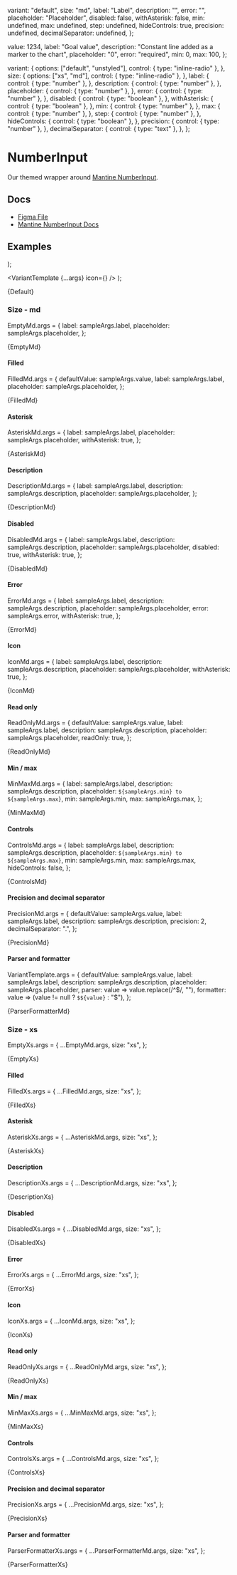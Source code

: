 
  variant: "default",
  size: "md",
  label: "Label",
  description: "",
  error: "",
  placeholder: "Placeholder",
  disabled: false,
  withAsterisk: false,
  min: undefined,
  max: undefined,
  step: undefined,
  hideControls: true,
  precision: undefined,
  decimalSeparator: undefined,
};

  value: 1234,
  label: "Goal value",
  description: "Constant line added as a marker to the chart",
  placeholder: "0",
  error: "required",
  min: 0,
  max: 100,
};

  variant: {
    options: ["default", "unstyled"],
    control: { type: "inline-radio" },
  },
  size: {
    options: ["xs", "md"],
    control: { type: "inline-radio" },
  },
  label: {
    control: { type: "number" },
  },
  description: {
    control: { type: "number" },
  },
  placeholder: {
    control: { type: "number" },
  },
  error: {
    control: { type: "number" },
  },
  disabled: {
    control: { type: "boolean" },
  },
  withAsterisk: {
    control: { type: "boolean" },
  },
  min: {
    control: { type: "number" },
  },
  max: {
    control: { type: "number" },
  },
  step: {
    control: { type: "number" },
  },
  hideControls: {
    control: { type: "boolean" },
  },
  precision: {
    control: { type: "number" },
  },
  decimalSeparator: {
    control: { type: "text" },
  },
};

<Meta
  title="Inputs/NumberInput"
  component={NumberInput}
  args={args}
  argTypes={argTypes}
/>

# NumberInput

Our themed wrapper around [Mantine NumberInput](https://mantine.dev/core/number-input/).

## Docs

- [Figma File](https://www.figma.com/file/YWyb541aUHtYXJVPzyYSbg/Input-%2F-Numbers?type=design&node-id=1-96&mode=design&t=1bDfUrJc5alZmVpx-0)
- [Mantine NumberInput Docs](https://mantine.dev/core/number-input/)

## Examples


  <Stack>
    <NumberInput {...args} variant="default" />
    <NumberInput {...args} variant="unstyled" />
  </Stack>
);

  <VariantTemplate {...args} icon={<Icon name="int" />} />
);


<Canvas>
  <Story name="Default">{Default}</Story>
</Canvas>

### Size - md

EmptyMd.args = {
  label: sampleArgs.label,
  placeholder: sampleArgs.placeholder,
};

<Canvas>
  <Story name="Empty, md" args={EmptyMd.args}>
    {EmptyMd}
  </Story>
</Canvas>

#### Filled

FilledMd.args = {
  defaultValue: sampleArgs.value,
  label: sampleArgs.label,
  placeholder: sampleArgs.placeholder,
};

<Canvas>
  <Story name="Filled, md" args={FilledMd.args}>
    {FilledMd}
  </Story>
</Canvas>

#### Asterisk

AsteriskMd.args = {
  label: sampleArgs.label,
  placeholder: sampleArgs.placeholder,
  withAsterisk: true,
};

<Canvas>
  <Story name="Asterisk, md" args={AsteriskMd.args}>
    {AsteriskMd}
  </Story>
</Canvas>

#### Description

DescriptionMd.args = {
  label: sampleArgs.label,
  description: sampleArgs.description,
  placeholder: sampleArgs.placeholder,
};

<Canvas>
  <Story name="Description, md" args={DescriptionMd.args}>
    {DescriptionMd}
  </Story>
</Canvas>

#### Disabled

DisabledMd.args = {
  label: sampleArgs.label,
  description: sampleArgs.description,
  placeholder: sampleArgs.placeholder,
  disabled: true,
  withAsterisk: true,
};

<Canvas>
  <Story name="Disabled, md" args={DisabledMd.args}>
    {DisabledMd}
  </Story>
</Canvas>

#### Error

ErrorMd.args = {
  label: sampleArgs.label,
  description: sampleArgs.description,
  placeholder: sampleArgs.placeholder,
  error: sampleArgs.error,
  withAsterisk: true,
};

<Canvas>
  <Story name="Error, md" args={ErrorMd.args}>
    {ErrorMd}
  </Story>
</Canvas>

#### Icon

IconMd.args = {
  label: sampleArgs.label,
  description: sampleArgs.description,
  placeholder: sampleArgs.placeholder,
  withAsterisk: true,
};

<Canvas>
  <Story name="Icon, md" args={IconMd.args}>
    {IconMd}
  </Story>
</Canvas>

#### Read only

ReadOnlyMd.args = {
  defaultValue: sampleArgs.value,
  label: sampleArgs.label,
  description: sampleArgs.description,
  placeholder: sampleArgs.placeholder,
  readOnly: true,
};

<Canvas>
  <Story name="Read only, md" args={ReadOnlyMd.args}>
    {ReadOnlyMd}
  </Story>
</Canvas>

#### Min / max

MinMaxMd.args = {
  label: sampleArgs.label,
  description: sampleArgs.description,
  placeholder: `${sampleArgs.min} to ${sampleArgs.max}`,
  min: sampleArgs.min,
  max: sampleArgs.max,
};

<Canvas>
  <Story name="Min / max, md" args={MinMaxMd.args}>
    {MinMaxMd}
  </Story>
</Canvas>

#### Controls

ControlsMd.args = {
  label: sampleArgs.label,
  description: sampleArgs.description,
  placeholder: `${sampleArgs.min} to ${sampleArgs.max}`,
  min: sampleArgs.min,
  max: sampleArgs.max,
  hideControls: false,
};

<Canvas>
  <Story name="Controls, md" args={ControlsMd.args}>
    {ControlsMd}
  </Story>
</Canvas>

#### Precision and decimal separator

PrecisionMd.args = {
  defaultValue: sampleArgs.value,
  label: sampleArgs.label,
  description: sampleArgs.description,
  precision: 2,
  decimalSeparator: ".",
};

<Canvas>
  <Story name="Precision and decimal separator, md" args={PrecisionMd.md}>
    {PrecisionMd}
  </Story>
</Canvas>

#### Parser and formatter

VariantTemplate.args = {
  defaultValue: sampleArgs.value,
  label: sampleArgs.label,
  description: sampleArgs.description,
  placeholder: sampleArgs.placeholder,
  parser: value => value.replace(/^\$/, ""),
  formatter: value => (value != null ? `$${value}` : "$"),
};

<Canvas>
  <Story name="Parser and formatter, md" args={ParserFormatterMd.args}>
    {ParserFormatterMd}
  </Story>
</Canvas>

### Size - xs

EmptyXs.args = {
  ...EmptyMd.args,
  size: "xs",
};

<Canvas>
  <Story name="Empty, xs" args={EmptyXs.args}>
    {EmptyXs}
  </Story>
</Canvas>

#### Filled

FilledXs.args = {
  ...FilledMd.args,
  size: "xs",
};

<Canvas>
  <Story name="Filled, xs" args={FilledXs.args}>
    {FilledXs}
  </Story>
</Canvas>

#### Asterisk

AsteriskXs.args = {
  ...AsteriskMd.args,
  size: "xs",
};

<Canvas>
  <Story name="Asterisk, xs" args={AsteriskXs.args}>
    {AsteriskXs}
  </Story>
</Canvas>

#### Description

DescriptionXs.args = {
  ...DescriptionMd.args,
  size: "xs",
};

<Canvas>
  <Story name="Description, xs" args={DescriptionXs.args}>
    {DescriptionXs}
  </Story>
</Canvas>

#### Disabled

DisabledXs.args = {
  ...DisabledMd.args,
  size: "xs",
};

<Canvas>
  <Story name="Disabled, xs" args={DisabledXs.args}>
    {DisabledXs}
  </Story>
</Canvas>

#### Error

ErrorXs.args = {
  ...ErrorMd.args,
  size: "xs",
};

<Canvas>
  <Story name="Error, xs" args={ErrorXs.args}>
    {ErrorXs}
  </Story>
</Canvas>

#### Icon

IconXs.args = {
  ...IconMd.args,
  size: "xs",
};

<Canvas>
  <Story name="Icon, xs" args={IconXs.args}>
    {IconXs}
  </Story>
</Canvas>

#### Read only

ReadOnlyXs.args = {
  ...ReadOnlyMd.args,
  size: "xs",
};

<Canvas>
  <Story name="Read only, xs" args={ReadOnlyXs.args}>
    {ReadOnlyXs}
  </Story>
</Canvas>

#### Min / max

MinMaxXs.args = {
  ...MinMaxMd.args,
  size: "xs",
};

<Canvas>
  <Story name="Min / max, xs" args={MinMaxXs.args}>
    {MinMaxXs}
  </Story>
</Canvas>

#### Controls

ControlsXs.args = {
  ...ControlsMd.args,
  size: "xs",
};

<Canvas>
  <Story name="Controls, xs" args={ControlsXs.args}>
    {ControlsXs}
  </Story>
</Canvas>

#### Precision and decimal separator

PrecisionXs.args = {
  ...PrecisionMd.args,
  size: "xs",
};

<Canvas>
  <Story name="Precision and decimal separator, xs" args={PrecisionXs.xs}>
    {PrecisionXs}
  </Story>
</Canvas>

#### Parser and formatter

ParserFormatterXs.args = {
  ...ParserFormatterMd.args,
  size: "xs",
};

<Canvas>
  <Story name="Parser and formatter, xs" args={ParserFormatterXs.args}>
    {ParserFormatterXs}
  </Story>
</Canvas>
